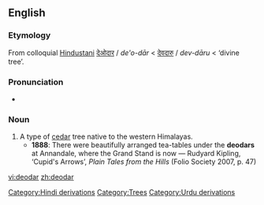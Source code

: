 ==English==

===Etymology===
From colloquial [[w:Hindustani|Hindustani]] [[देओदार]] / {{ur-Arab|[[دیودار]]}} ''de'o-dār'' < [[देवदारु]] / {{ur-Arab|[[دیودار]]}} ''dev-dāru'' < {{etyl|sa}} {{term|देवदारु|tr=deva-dāru|sc=Deva|lang=sa}} ‘divine tree’.

===Pronunciation===
* {{IPA|/ˈdiːəʊdɑː/}}

===Noun===
{{en-noun}}

# A type of [[cedar]] tree native to the western Himalayas.
#* '''1888''': There were beautifully arranged tea-tables under the '''deodars''' at Annandale, where the Grand Stand is now — Rudyard Kipling, ‘Cupid's Arrows’, ''Plain Tales from the Hills'' (Folio Society 2007, p. 47)

[[Category:Hindi derivations]]
[[Category:Trees]]
[[Category:Urdu derivations]]

[[vi:deodar]]
[[zh:deodar]]